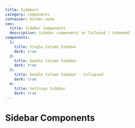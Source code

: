 ```yaml
---
title: Sidebars
category: components
container: border-none
seo:
  title: Sidebar Components
  description: Sidebar components in Tailwind | SchemeAI
components:
  1:
    title: Single Column Sidebar
    dark: true
  2:
    title: Double Column Sidebar
    dark: true
  3:
    title: Double Column Sidebar - Collapsed
    dark: true
  4:
    title: Settings Sidebar
    dark: true
---
```


# Sidebar Components

<ComponentsList
  componentsData={componentsData}
  componentContainer={componentContainer}
/>
